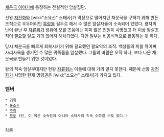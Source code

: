 [[채운국 이야기]]에 등장하는 전설적인 암살집단.

선왕 [[자전화]]와 [wiki:"소요선" 소태사]가 막장으로 떨어지던 채운국을 구하기 위해 만든 조직으로 우두머리인 [[흑랑]]을 필두로 해서 수 많은 암살자들이 소속되어 있었다. 왕자의 난이 끝난 후 [[자류휘]]가 왕위에 오를 즈음에는 이미 많은 인원이 사망했고 더 이상 암살조직이 필요할 일도 거의 없어져 해체되었다. 다만 일부는 비공식적으로 활동하는 듯 하다.

당시 채운국을 빠르게 회복시키기 위해 필요했던 필요악의 조직. 백성들의 피를 쥐어짜 사리사욕을 챙기던 수 많은 귀족들을 암살했다. 그들의 바람은 오직 하나, 보다 나은 채운국을 만들기 위한 것이었다. 

왕의 직속 암살부대지만 현왕 [[자류휘]]는 이들에 대해 거의 알지 못한다. 때문에 선왕 [[자전화]]가 사망한 현재 명령권은 [wiki:"소요선" 소태사]가 가지고 있다.


=== 멤버 ===
 * [[귀희]]
 * [[홍소가]]
 * [[주취]]
 * [[북두]] (단, 이 쪽은 소속원이 아니라 소태사의 직속 수하일 수도 있다.)
   
[[각주]]
